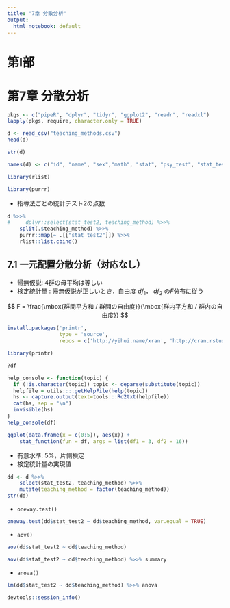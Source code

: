 ```yaml
---
title: "7章 分散分析"
output:
  html_notebook: default
---
```


# 第I部
# 第7章 分散分析

```r
pkgs <- c("pipeR", "dplyr", "tidyr", "ggplot2", "readr", "readxl")
lapply(pkgs, require, character.only = TRUE)
```
```r
d <- read_csv("teaching_methods.csv")
head(d)
```
```r
str(d)
```
```r
names(d) <- c("id", "name", "sex","math", "stat", "psy_test", "stat_test1", "stat_test2", "teaching_method")
```
```r
library(rlist)
```
```r
library(purrr)
```
* 指導法ごとの統計テスト2の点数
```r
d %>>% 
#     dplyr::select(stat_test2, teaching_method) %>>% 
    split(.$teaching_method) %>>% 
    purrr::map(~ .[["stat_test2"]]) %>>% 
    rlist::list.cbind()
```
## 7.1 一元配置分散分析（対応なし）

* 帰無仮説: 4群の母平均は等しい
* 検定統計量 : 帰無仮説が正しいとき，自由度 $df_1$， $df_2$ の$F$分布に従う

$$ F = \frac{\mbox{群間平方和 / 群間の自由度}}{\mbox{群内平方和 / 群内の自由度}} $$
```r
install.packages('printr',
                 type = 'source', 
                 repos = c('http://yihui.name/xran', 'http://cran.rstudio.com')
```

```r
library(printr)
```
```r
?df
```
```r
help_console <- function(topic) {  
  if (!is.character(topic)) topic <- deparse(substitute(topic))
  helpfile = utils:::.getHelpFile(help(topic))
  hs <- capture.output(text=tools:::Rd2txt(helpfile))
  cat(hs, sep = "\n")
  invisible(hs)
}
help_console(df)
```

```r
ggplot(data.frame(x = c(0:5)), aes(x)) + 
    stat_function(fun = df, args = list(df1 = 3, df2 = 16))
```

* 有意水準: 5%，片側検定
* 検定統計量の実現値

```r
dd <- d %>>% 
    select(stat_test2, teaching_method) %>>% 
    mutate(teaching_method = factor(teaching_method))
str(dd)
```

* `oneway.test()`
```r
oneway.test(dd$stat_test2 ~ dd$teaching_method, var.equal = TRUE)
```

* `aov()`
```r
aov(dd$stat_test2 ~ dd$teaching_method)
```
```r
aov(dd$stat_test2 ~ dd$teaching_method) %>>% summary
```

* `anova()`
```r
lm(dd$stat_test2 ~ dd$teaching_method) %>>% anova
```

```r
devtools::session_info()
```

